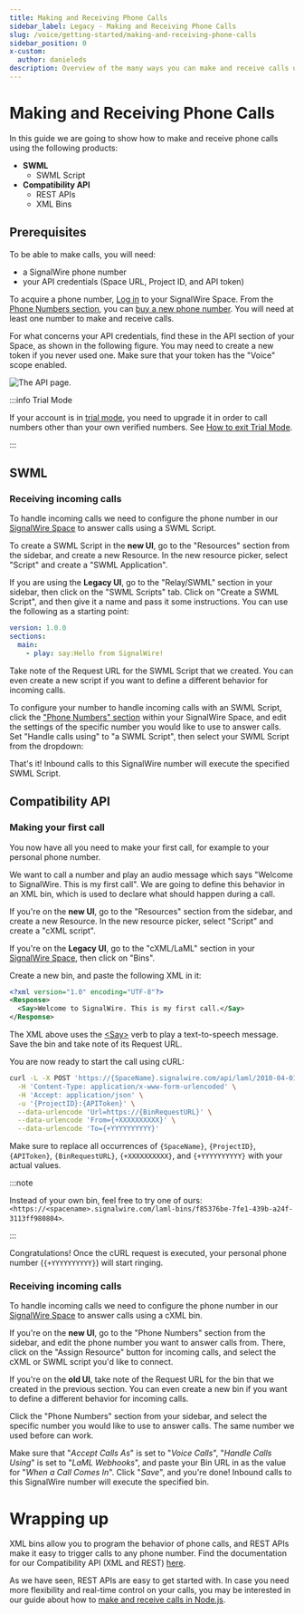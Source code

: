 ```yaml
---
title: Making and Receiving Phone Calls
sidebar_label: Legacy - Making and Receiving Phone Calls
slug: /voice/getting-started/making-and-receiving-phone-calls
sidebar_position: 0
x-custom:
  author: danieleds
description: Overview of the many ways you can make and receive calls using SignalWire products.
---
```


# Making and Receiving Phone Calls

In this guide we are going to show how to make and receive phone calls using the following products:

- **SWML**
  - SWML Script
- **Compatibility API**
  - REST APIs
  - XML Bins

## Prerequisites

To be able to make calls, you will need:

- a SignalWire phone number
- your API credentials (Space URL, Project ID, and API token)

To acquire a phone number, [Log in](https://signalwire.com/signin) to your SignalWire Space. From the [Phone Numbers section](https://my.signalwire.com/?phone_numbers), you can [buy a new phone number](/platform/phone-numbers/getting-started/buying-a-phone-number). You will need at least one number to make and receive calls.

For what concerns your API credentials, find these in the API section of your Space, as shown in the following figure. You may need to create a new token if you never used one. Make sure that your token has the "Voice" scope enabled.

<Frame caption="You can find your Project ID and Token from the API tab in your SignalWire Space. Make sure your token has the 'Voice' scope enabled.">

![The API page.](@image/dashboard/credentials/api-credentials.webp)

</Frame>


:::info Trial Mode

If your account is in [trial mode](/platform/dashboard/guides/trial-mode), you need to upgrade it
in order to call numbers other than your own verified numbers. See [How to exit Trial Mode](/platform/dashboard/guides/trial-mode).

:::


<NewLegacy />

## SWML

### Receiving incoming calls

To handle incoming calls we need to configure the phone number in our
[SignalWire Space](https://signalwire.com/signin) to answer calls using a SWML Script.

To create a SWML Script in the **new UI**, go to the "Resources" section from the sidebar, and create a new Resource.
In the new resource picker, select "Script" and create a "SWML Application".


If you are using the **Legacy UI**, go to the "Relay/SWML" section in your sidebar, then click on the "SWML Scripts" tab. Click on "Create a SWML Script", 
and then give it a name and pass it some instructions. You can use the following as a starting point:

```yaml andJson
version: 1.0.0
sections:
  main:
    - play: say:Hello from SignalWire!
```

Take note of the Request URL for the SWML Script that we created. You can even create a new script if you want to define a different behavior for incoming calls.

To configure your number to handle incoming calls with an SWML Script, click the ["Phone Numbers" section](https://my.signalwire.com/?phone_numbers) within your SignalWire Space, and edit the settings of the specific number you would like to use to answer calls. Set "Handle calls using" to "a SWML Script", then select your SWML Script from the dropdown:

That's it! Inbound calls to this SignalWire number will execute the specified SWML Script.

## Compatibility API

### Making your first call

You now have all you need to make your first call, for example to your personal phone number.

We want to call a number and play an audio message which says "Welcome to
SignalWire. This is my first call". We are going to define this behavior in an
XML bin, which is used to declare what should happen during a call.

If you're on the **new UI**, go to the "Resources" section from the sidebar, and create a new Resource.
In the new resource picker, select "Script" and create a "cXML script".

If you're on the **Legacy UI**, go to the "cXML/LaML" section in your [SignalWire Space](https://signalwire.com/signin), then click on "Bins".

Create a new bin, and paste the following XML in it:

```xml
<?xml version="1.0" encoding="UTF-8"?>
<Response>
  <Say>Welcome to SignalWire. This is my first call.</Say>
</Response>
```

The XML above uses the [&lt;Say>](/compatibility-api/cxml/voice/say)
verb to play a text-to-speech message. Save the bin and take note of its Request
URL.

You are now ready to start the call using cURL:

```bash
curl -L -X POST 'https://{SpaceName}.signalwire.com/api/laml/2010-04-01/Accounts/{ProjectID}/Calls' \
  -H 'Content-Type: application/x-www-form-urlencoded' \
  -H 'Accept: application/json' \
  -u '{ProjectID}:{APIToken}' \
  --data-urlencode 'Url=https://{BinRequestURL}' \
  --data-urlencode 'From={+XXXXXXXXXX}' \
  --data-urlencode 'To={+YYYYYYYYYY}'
```

Make sure to replace all occurrences of `{SpaceName}`, `{ProjectID}`,
`{APIToken}`, `{BinRequestURL}`, `{+XXXXXXXXXX}`, and `{+YYYYYYYYYY}` with
your actual values.

:::note

Instead of your own bin, feel free to try one of ours: `<https://<spacename>.signalwire.com/laml-bins/f85376be-7fe1-439b-a24f-3113ff980804>`.

:::

Congratulations! Once the cURL request is executed, your personal phone number
(`{+YYYYYYYYYY}`) will start ringing.

### Receiving incoming calls

To handle incoming calls we need to configure the phone number in our
[SignalWire Space](https://signalwire.com/signin) to answer calls using a cXML
bin.

If you're on the **new UI**, go to the "Phone Numbers" section from the sidebar, and
edit the phone number you want to answer calls from. There, click on the
"Assign Resource" button for incoming calls, and select the cXML or SWML script you'd like to connect. 

If you're on the **old UI**, take note of the Request URL for the bin that we created in the previous
section. You can even create a new bin if you want to define a different
behavior for incoming calls.

Click the "Phone Numbers" section from your sidebar, and select the specific number you would like to use to answer calls. The same number we used before can work.

Make sure that "_Accept Calls As_" is set to "_Voice Calls_", "_Handle Calls Using_" is set to "_LaML Webhooks_", and paste your Bin URL in as the value for "_When a Call Comes In_". Click "_Save_", and you're done! Inbound calls to this SignalWire number will execute the specified bin.

# Wrapping up

XML bins allow you to program the behavior of phone calls, and REST APIs make it
easy to trigger calls to any phone number. Find the documentation for our
Compatibility API (XML and REST) [here](docs/compatibility-api/cxml/index.mdx).

As we have seen, REST APIs are easy to get started with. In case you need more
flexibility and real-time control on your calls, you may be interested in our
guide about how to [make and receive calls in Node.js](/sdks/reference/realtime-sdk/guides/voice/first-steps-with-voice).
